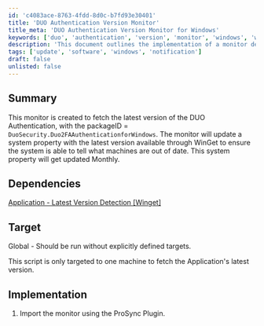 ```yaml
---
id: 'c4083ace-8763-4fdd-8d0c-b7fd93e30401'
title: 'DUO Authentication Version Monitor'
title_meta: 'DUO Authentication Version Monitor for Windows'
keywords: ['duo', 'authentication', 'version', 'monitor', 'windows', 'winget']
description: 'This document outlines the implementation of a monitor designed to fetch the latest version of DUO Authentication for Windows. It updates a system property with the latest version available through WinGet, allowing systems to identify outdated installations. The monitor is intended for global use and updates monthly.'
tags: ['update', 'software', 'windows', 'notification']
draft: false
unlisted: false
---
```

## Summary

This monitor is created to fetch the latest version of the DUO Authentication, with the packageID = `DuoSecurity.Duo2FAAuthenticationforWindows`. The monitor will update a system property with the latest version available through WinGet to ensure the system is able to tell what machines are out of date. This system property will get updated Monthly.

## Dependencies

[Application - Latest Version Detection [Winget]](https://proval.itglue.com/DOC-5078775-14466237)

## Target

Global - Should be run without explicitly defined targets.

This script is only targeted to one machine to fetch the Application's latest version.

## Implementation

1. Import the monitor using the ProSync Plugin.












